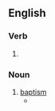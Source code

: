 ==English==

===Verb===
{{head|en|verb form}}

# {{present participle of|baptize|lang=en|nocat=1}}

===Noun===
{{en-noun}}

# [[baptism]]
#* {{quote-text|lang=en|year=1870|author=James Wilkinson Dale|title=An Inquiry Into the Usage of Baptizo, and the Nature of Judaic Baptism|page=385|passage=The diverse '''baptizings''' of the Apostle, and the diverse baptisms of the Patriats, are in the most absolute accord with the diverse baptisms of the Classics.}}